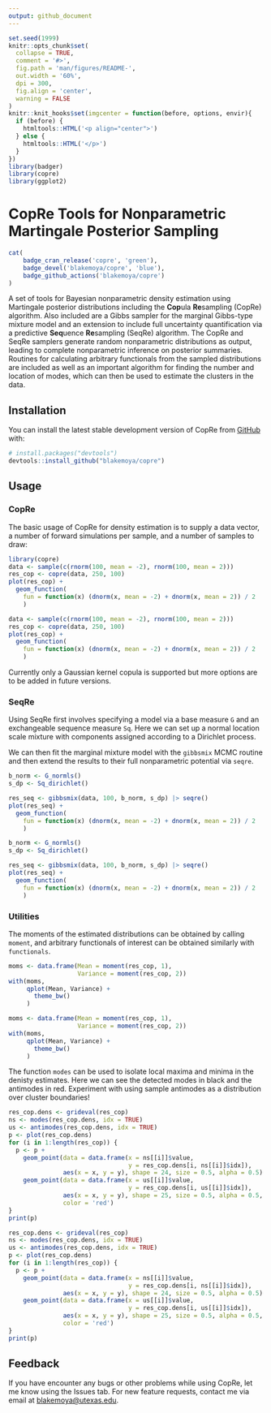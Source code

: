 ```yaml
---
output: github_document
---
```


<!-- README.md is generated from README.Rmd. Please edit that file -->

```r
set.seed(1999)
knitr::opts_chunk$set(
  collapse = TRUE,
  comment = '#>',
  fig.path = 'man/figures/README-',
  out.width = '60%',
  dpi = 300,
  fig.align = 'center',
  warning = FALSE
)
knitr::knit_hooks$set(imgcenter = function(before, options, envir){
  if (before) {
    htmltools::HTML('<p align="center">')
  } else {
    htmltools::HTML('</p>')
  }
})
library(badger)
library(copre)
library(ggplot2)
```

# CopRe Tools for Nonparametric Martingale Posterior Sampling

<!-- badges: start -->
```r
cat(
	badge_cran_release('copre', 'green'),
	badge_devel('blakemoya/copre', 'blue'),
	badge_github_actions('blakemoya/copre')
)
```
<!-- badges: end -->

A set of tools for Bayesian nonparametric density estimation using Martingale
posterior distributions including the **Cop**ula **Re**sampling (CopRe)
algorithm. Also included are a Gibbs sampler for the marginal Gibbs-type mixture
model and an extension to include full uncertainty quantification via a
predictive **Seq**uence **Re**sampling (SeqRe) algorithm. The CopRe and SeqRe
samplers generate random nonparametric distributions as output, leading to
complete nonparametric inference on posterior summaries. Routines for
calculating arbitrary functionals from the sampled distributions are included as
well as an important algorithm for finding the number and location of modes,
which can then be used to estimate the clusters in the data.

## Installation

You can install the latest stable development version of CopRe from
[GitHub](https://github.com/blakemoya/copre) with:

``` r
# install.packages("devtools")
devtools::install_github("blakemoya/copre")
```

## Usage

### CopRe

The basic usage of CopRe for density estimation is to supply a data vector, a
number of forward simulations per sample, and a number of samples to draw:

```r
library(copre)
data <- sample(c(rnorm(100, mean = -2), rnorm(100, mean = 2)))
res_cop <- copre(data, 250, 100)
plot(res_cop) +
  geom_function(
    fun = function(x) (dnorm(x, mean = -2) + dnorm(x, mean = 2)) / 2
    )
```
```r
data <- sample(c(rnorm(100, mean = -2), rnorm(100, mean = 2)))
res_cop <- copre(data, 250, 100)
plot(res_cop) +
  geom_function(
    fun = function(x) (dnorm(x, mean = -2) + dnorm(x, mean = 2)) / 2
    )
```

Currently only a Gaussian kernel copula is supported but more options are to be
added in future versions.

### SeqRe

Using SeqRe first involves specifying a model via a base measure `G` and an
exchangeable sequence measure `Sq`. Here we can set up a normal location scale
mixture with components assigned according to a Dirichlet process.

We can then fit the marginal mixture model with the `gibbsmix` MCMC routine and
then extend the results to their full nonparametric potential via `seqre`.

```r
b_norm <- G_normls()
s_dp <- Sq_dirichlet()

res_seq <- gibbsmix(data, 100, b_norm, s_dp) |> seqre()
plot(res_seq) +
  geom_function(
    fun = function(x) (dnorm(x, mean = -2) + dnorm(x, mean = 2)) / 2
    )
```
```r
b_norm <- G_normls()
s_dp <- Sq_dirichlet()

res_seq <- gibbsmix(data, 100, b_norm, s_dp) |> seqre()
plot(res_seq) +
  geom_function(
    fun = function(x) (dnorm(x, mean = -2) + dnorm(x, mean = 2)) / 2
    )
```

### Utilities

The moments of the estimated distributions can be obtained by calling
`moment`, and arbitrary functionals of interest can be obtained similarly with 
`functionals`.

```r
moms <- data.frame(Mean = moment(res_cop, 1),
                   Variance = moment(res_cop, 2))
with(moms,
     qplot(Mean, Variance) +
       theme_bw()
     )
```
```r
moms <- data.frame(Mean = moment(res_cop, 1),
                   Variance = moment(res_cop, 2))
with(moms,
     qplot(Mean, Variance) +
       theme_bw()
     )
```

The function `modes` can be used to isolate local maxima and minima in the
denisty estimates. Here we can see the detected modes in black and the antimodes
in red. Experiment with using sample antimodes as a distribution over cluster
boundaries!

```r
res_cop.dens <- grideval(res_cop)
ns <- modes(res_cop.dens, idx = TRUE)
us <- antimodes(res_cop.dens, idx = TRUE)
p <- plot(res_cop.dens)
for (i in 1:length(res_cop)) {
  p <- p + 
    geom_point(data = data.frame(x = ns[[i]]$value,
                                 y = res_cop.dens[i, ns[[i]]$idx]),
               aes(x = x, y = y), shape = 24, size = 0.5, alpha = 0.5) +
    geom_point(data = data.frame(x = us[[i]]$value,
                                 y = res_cop.dens[i, us[[i]]$idx]),
               aes(x = x, y = y), shape = 25, size = 0.5, alpha = 0.5,
               color = 'red')
}
print(p)
```
```r
res_cop.dens <- grideval(res_cop)
ns <- modes(res_cop.dens, idx = TRUE)
us <- antimodes(res_cop.dens, idx = TRUE)
p <- plot(res_cop.dens)
for (i in 1:length(res_cop)) {
  p <- p + 
    geom_point(data = data.frame(x = ns[[i]]$value,
                                 y = res_cop.dens[i, ns[[i]]$idx]),
               aes(x = x, y = y), shape = 24, size = 0.5, alpha = 0.5) +
    geom_point(data = data.frame(x = us[[i]]$value,
                                 y = res_cop.dens[i, us[[i]]$idx]),
               aes(x = x, y = y), shape = 25, size = 0.5, alpha = 0.5,
               color = 'red')
}
print(p)
```

## Feedback

If you have encounter any bugs or other problems while using CopRe, let me know
using the Issues tab. For new feature requests, contact me via email at
[blakemoya@utexas.edu](mailto:blakemoya@utexas.edu?subject=[GitHub:%20CopRe]%20Feature%20Request).

